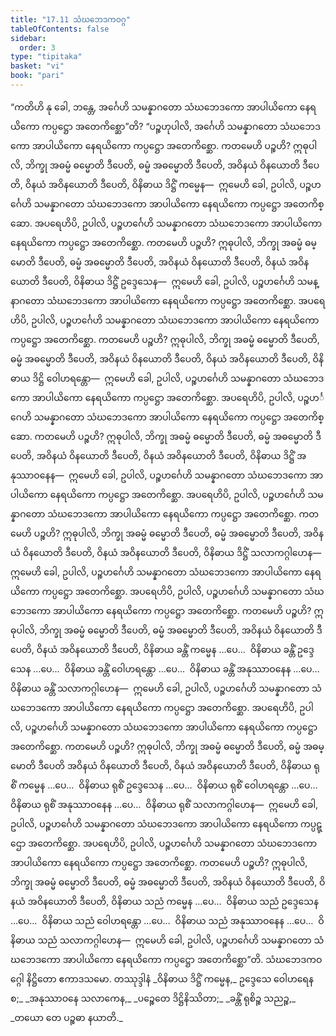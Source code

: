 ```yaml
---
title: "17.11 သံဃဘေဒကဝဂ္ဂ"
tableOfContents: false
sidebar:
  order: 3
type: "tipitaka"
basket: "vi"
book: "pari"
---
```



<DynamicBreadcrumb />

<Division number="459" book="pari">

<Paragraph number="2139" book="pari">
“ကတိဟိ နု ခေါ, ဘန္တေ, အင်္ဂေဟိ သမန္နာဂတော သံဃဘေဒကော အာပါယိကော နေရယိကော ကပ္ပဋ္ဌော အတေကိစ္ဆော”တိ?
</Paragraph>

<Paragraph number="2140" book="pari">
“ပဉ္စဟုပါလိ, အင်္ဂေဟိ သမန္နာဂတော သံဃဘေဒကော အာပါယိကော နေရယိကော ကပ္ပဋ္ဌော အတေကိစ္ဆော. ကတမေဟိ ပဉ္စဟိ? ဣဓုပါလိ, ဘိက္ခု အဓမ္မံ ဓမ္မောတိ ဒီပေတိ, ဓမ္မံ အဓမ္မောတိ ဒီပေတိ, အဝိနယံ ဝိနယောတိ ဒီပေတိ, ဝိနယံ အဝိနယောတိ ဒီပေတိ, ဝိနိဓာယ ဒိဋ္ဌိံ ကမ္မေန—  ဣမေဟိ ခေါ, ဥပါလိ, ပဉ္စဟင်္ဂေဟိ သမန္နာဂတော သံဃဘေဒကော အာပါယိကော နေရယိကော ကပ္ပဋ္ဌော အတေကိစ္ဆော.
</Paragraph>

<Paragraph number="2141" book="pari">
အပရေဟိပိ, ဥပါလိ, ပဉ္စဟင်္ဂေဟိ သမန္နာဂတော သံဃဘေဒကော အာပါယိကော နေရယိကော ကပ္ပဋ္ဌော အတေကိစ္ဆော. ကတမေဟိ ပဉ္စဟိ? ဣဓုပါလိ, ဘိက္ခု အဓမ္မံ ဓမ္မောတိ ဒီပေတိ, ဓမ္မံ အဓမ္မောတိ ဒီပေတိ, အဝိနယံ ဝိနယောတိ ဒီပေတိ, ဝိနယံ အဝိနယောတိ ဒီပေတိ, ဝိနိဓာယ ဒိဋ္ဌိံ ဥဒ္ဒေသေန—  ဣမေဟိ ခေါ, ဥပါလိ, ပဉ္စဟင်္ဂေဟိ သမန္နာဂတော သံဃဘေဒကော အာပါယိကော နေရယိကော ကပ္ပဋ္ဌော အတေကိစ္ဆော.
</Paragraph>

<Paragraph number="2142" book="pari">
အပရေဟိပိ, ဥပါလိ, ပဉ္စဟင်္ဂေဟိ သမန္နာဂတော သံဃဘေဒကော အာပါယိကော နေရယိကော ကပ္ပဋ္ဌော အတေကိစ္ဆော. ကတမေဟိ ပဉ္စဟိ? ဣဓုပါလိ, ဘိက္ခု အဓမ္မံ ဓမ္မောတိ ဒီပေတိ, ဓမ္မံ အဓမ္မောတိ ဒီပေတိ, အဝိနယံ ဝိနယောတိ ဒီပေတိ, ဝိနယံ အဝိနယောတိ ဒီပေတိ, ဝိနိဓာယ ဒိဋ္ဌိ ဝေါဟရန္တော—  ဣမေဟိ ခေါ, ဥပါလိ, ပဉ္စဟင်္ဂေဟိ သမန္နာဂတော သံဃဘေဒကော အာပါယိကော နေရယိကော ကပ္ပဋ္ဌော အတေကိစ္ဆော.
</Paragraph>

<Paragraph number="2143" book="pari">
အပရေဟိပိ, ဥပါလိ, ပဉ္စဟင်္ဂေဟိ သမန္နာဂတော သံဃဘေဒကော အာပါယိကော နေရယိကော ကပ္ပဋ္ဌော အတေကိစ္ဆော. ကတမေဟိ ပဉ္စဟိ? ဣဓုပါလိ, ဘိက္ခု အဓမ္မံ ဓမ္မောတိ ဒီပေတိ, ဓမ္မံ အဓမ္မောတိ ဒီပေတိ, အဝိနယံ ဝိနယောတိ ဒီပေတိ, ဝိနယံ အဝိနယောတိ ဒီပေတိ, ဝိနိဓာယ ဒိဋ္ဌိံ အနုဿာဝနေန—  ဣမေဟိ ခေါ, ဥပါလိ, ပဉ္စဟင်္ဂေဟိ သမန္နာဂတော သံဃဘေဒကော အာပါယိကော နေရယိကော ကပ္ပဋ္ဌော အတေကိစ္ဆော.
</Paragraph>

<Paragraph number="2144" book="pari">
အပရေဟိပိ, ဥပါလိ, ပဉ္စဟင်္ဂေဟိ သမန္နာဂတော သံဃဘေဒကော အာပါယိကော နေရယိကော ကပ္ပဋ္ဌော အတေကိစ္ဆော. ကတမေဟိ ပဉ္စဟိ? ဣဓုပါလိ, ဘိက္ခု အဓမ္မံ ဓမ္မောတိ ဒီပေတိ, ဓမ္မံ အဓမ္မောတိ ဒီပေတိ, အဝိနယံ ဝိနယောတိ ဒီပေတိ, ဝိနယံ အဝိနယောတိ ဒီပေတိ, ဝိနိဓာယ ဒိဋ္ဌိံ သလာကဂ္ဂါဟေန—  ဣမေဟိ ခေါ, ဥပါလိ, ပဉ္စဟင်္ဂေဟိ သမန္နာဂတော သံဃဘေဒကော အာပါယိကော နေရယိကော ကပ္ပဋ္ဌော အတေကိစ္ဆော.
</Paragraph>

<Paragraph number="2145" book="pari">
အပရေဟိပိ, ဥပါလိ, ပဉ္စဟင်္ဂေဟိ သမန္နာဂတော သံဃဘေဒကော အာပါယိကော နေရယိကော ကပ္ပဋ္ဌော အတေကိစ္ဆော. ကတမေဟိ ပဉ္စဟိ? ဣဓုပါလိ, ဘိက္ခု အဓမ္မံ ဓမ္မောတိ ဒီပေတိ, ဓမ္မံ အဓမ္မောတိ ဒီပေတိ, အဝိနယံ ဝိနယောတိ ဒီပေတိ, ဝိနယံ အဝိနယောတိ ဒီပေတိ, ဝိနိဓာယ ခန္တိံ ကမ္မေန …ပေ…  ဝိနိဓာယ ခန္တိံ ဥဒ္ဒေသေန …ပေ…  ဝိနိဓာယ ခန္တိံ ဝေါဟရန္တော …ပေ…  ဝိနိဓာယ ခန္တိံ အနုဿာဝနေန …ပေ…  ဝိနိဓာယ ခန္တိံ သလာကဂ္ဂါဟေန—  ဣမေဟိ ခေါ, ဥပါလိ, ပဉ္စဟင်္ဂေဟိ သမန္နာဂတော သံဃဘေဒကော အာပါယိကော နေရယိကော ကပ္ပဋ္ဌော အတေကိစ္ဆော.
</Paragraph>

<Paragraph number="2146" book="pari">
အပရေဟိပိ, ဥပါလိ, ပဉ္စဟင်္ဂေဟိ သမန္နာဂတော သံဃဘေဒကော အာပါယိကော နေရယိကော ကပ္ပဋ္ဌော အတေကိစ္ဆော. ကတမေဟိ ပဉ္စဟိ? ဣဓုပါလိ, ဘိက္ခု အဓမ္မံ ဓမ္မောတိ ဒီပေတိ, ဓမ္မံ အဓမ္မောတိ ဒီပေတိ အဝိနယံ ဝိနယောတိ ဒီပေတိ, ဝိနယံ အဝိနယောတိ ဒီပေတိ, ဝိနိဓာယ ရုစိံ ကမ္မေန …ပေ…  ဝိနိဓာယ ရုစိံ ဥဒ္ဒေသေန …ပေ…  ဝိနိဓာယ ရုစိံ ဝေါဟရန္တော …ပေ…  ဝိနိဓာယ ရုစိံ အနုဿာဝနေန …ပေ…  ဝိနိဓာယ ရုစိံ သလာကဂ္ဂါဟေန—  ဣမေဟိ ခေါ, ဥပါလိ, ပဉ္စဟင်္ဂေဟိ သမန္နာဂတော သံဃဘေဒကော အာပါယိကော နေရယိကော ကပ္ပဋ္ဌော အတေကိစ္ဆော.
</Paragraph>

<Paragraph number="2147" book="pari">
အပရေဟိပိ, ဥပါလိ, ပဉ္စဟင်္ဂေဟိ သမန္နာဂတော သံဃဘေဒကော အာပါယိကော နေရယိကော ကပ္ပဋ္ဌော အတေကိစ္ဆော. ကတမေဟိ ပဉ္စဟိ? ဣဓုပါလိ, ဘိက္ခု အဓမ္မံ ဓမ္မောတိ ဒီပေတိ, ဓမ္မံ အဓမ္မောတိ ဒီပေတိ, အဝိနယံ ဝိနယောတိ ဒီပေတိ, ဝိနယံ အဝိနယောတိ ဒီပေတိ, ဝိနိဓာယ သညံ ကမ္မေန …ပေ…  ဝိနိဓာယ သညံ ဥဒ္ဒေသေန …ပေ…  ဝိနိဓာယ သညံ ဝေါဟရန္တော …ပေ…  ဝိနိဓာယ သညံ အနုဿာဝနေန …ပေ…  ဝိနိဓာယ သညံ သလာကဂ္ဂါဟေန—  ဣမေဟိ ခေါ, ဥပါလိ, ပဉ္စဟင်္ဂေဟိ သမန္နာဂတော သံဃဘေဒကော အာပါယိကော နေရယိကော ကပ္ပဋ္ဌော အတေကိစ္ဆော”တိ.

</Paragraph>
</Division>

<Paragraph number="2148" type="center" book="pari">
သံဃဘေဒကဝဂ္ဂေါ နိဋ္ဌိတော ဧကာဒသမော.



</Paragraph>

<Paragraph number="2149" type="center" book="pari">
တဿုဒ္ဒါနံ


</Paragraph>

<Paragraph number="2150" type="verses" book="pari">
_ဝိနိဓာယ ဒိဋ္ဌိံ ကမ္မေန,_  
ဥဒ္ဒေသေ ဝေါဟရေန စ;_  
_အနုဿာဝနေ သလာကေန,_  
_ပဉ္စေတေ ဒိဋ္ဌိနိဿိတာ;_  
_ခန္တိံ ရုစိဉ္စ သညဉ္စ,_  
_တယော တေ ပဉ္စဓာ နယာတိ._
</Paragraph>